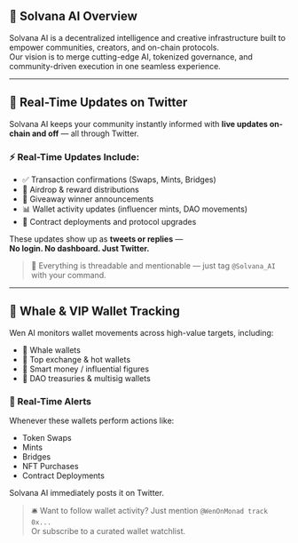 ## 🚀 Solvana AI Overview

Solvana AI is a decentralized intelligence and creative infrastructure built to empower communities, creators, and on-chain protocols.  
Our vision is to merge cutting-edge AI, tokenized governance, and community-driven execution in one seamless experience.

---

## 📡 Real-Time Updates on Twitter

Solvana AI keeps your community instantly informed with **live updates on-chain and off** — all through Twitter.

### ⚡ Real-Time Updates Include:

- ✅ Transaction confirmations (Swaps, Mints, Bridges)
- 🎁 Airdrop & reward distributions
- 🎯 Giveaway winner announcements
- 📊 Wallet activity updates (influencer mints, DAO movements)
- 🧩 Contract deployments and protocol upgrades

These updates show up as **tweets or replies** —  
**No login. No dashboard. Just Twitter.**

> 🧵 Everything is threadable and mentionable — just tag `@Solvana_AI ` with your command.

---

## 🐋 Whale & VIP Wallet Tracking

Wen AI monitors wallet movements across high-value targets, including:

- 🐳 Whale wallets  
- 💼 Top exchange & hot wallets  
- 🧠 Smart money / influential figures  
- 🏦 DAO treasuries & multisig wallets  

### 🔔 Real-Time Alerts

Whenever these wallets perform actions like:

- Token Swaps  
- Mints  
- Bridges  
- NFT Purchases  
- Contract Deployments  

Solvana AI immediately posts it on Twitter.

> 🛎 Want to follow wallet activity? Just mention `@WenOnMonad track 0x...`  
> Or subscribe to a curated wallet watchlist.

